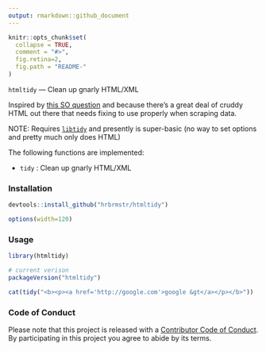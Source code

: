 ```yaml
---
output: rmarkdown::github_document
---
```


<!-- README.md is generated from README.Rmd. Please edit that file -->

```r
knitr::opts_chunk$set(
  collapse = TRUE,
  comment = "#>",
  fig.retina=2,
  fig.path = "README-"
)
```

`htmltidy` — Clean up gnarly HTML/XML

Inspired by [this SO question](http://stackoverflow.com/questions/37061873/identify-a-weblink-in-bold-in-r) and because there's a great deal of cruddy HTML out there that needs fixing to use properly when scraping data.

NOTE: Requires [`libtidy`](http://www.html-tidy.org/) and presently is super-basic (no way to set options and pretty much only does HTML)

The following functions are implemented:

- `tidy` : Clean up gnarly HTML/XML

### Installation

```r
devtools::install_github("hrbrmstr/htmltidy")
```

```r
options(width=120)
```

### Usage

```r
library(htmltidy)

# current verison
packageVersion("htmltidy")

cat(tidy("<b><p><a href='http://google.com'>google &gt</a></p></b>"))
```

### Code of Conduct

Please note that this project is released with a [Contributor Code of Conduct](CONDUCT.md). 
By participating in this project you agree to abide by its terms.
